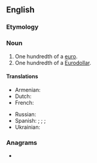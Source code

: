 {{also|eurocent}}
==English==

===Etymology===
{{prefix|en|Euro|cent}}

===Noun===
{{en-noun}}

# One hundredth of a [[euro]].
# One hundredth of a [[Eurodollar]].

====Translations====
{{trans-top|one hundredth of a euro}}
* Armenian: {{t|hy|եվրոցենտ|sc=Armn}}
* Dutch: {{t+|nl|eurocent|f}}
* French: {{t+|fr|centime|m}}
{{trans-mid}}
* Russian: {{t+|ru|евроце́нт}}
* Spanish: {{t+|es|cent|m|s}}; {{t+|es|céntimo|m|s}}; {{t|es|cént.|m|s}} {{qualifier|abbreviation}}; {{t|es|cts.|m|p}} {{qualifier|abbreviation}}
* Ukrainian: {{t|uk|євроце́нт|m}}
{{trans-bottom}}

===Anagrams===
* {{anagrams|en|a=ceenortu|cotenure}}